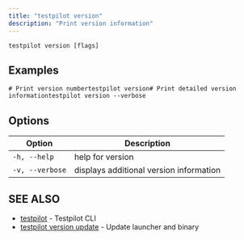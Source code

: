 ```yaml
---
title: "testpilot version"
description: "Print version information"
---
```


```
testpilot version [flags]
```

## Examples[​](#examples "Direct link to Examples")

```
# Print version numbertestpilot version# Print detailed version informationtestpilot version --verbose
```

## Options[​](#options "Direct link to Options")

| Option          | Description                             |
| --------------- | --------------------------------------- |
| `-h, --help`    | help for version                        |
| `-v, --verbose` | displays additional version information |

## SEE ALSO[​](#see-also "Direct link to SEE ALSO")

- [testpilot](/testpilot/docs/cli_reference/testpilot) - Testpilot CLI
- [testpilot version update](/testpilot/docs/cli_reference/testpilot_version_update) - Update launcher and binary
